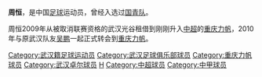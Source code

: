 {{blpunsourced|time=2019-01-16T08:48:48+00:00}}
{{Football player infobox
| playername = 周恒
| fullname = 周恒
| englishfullname = Zhou Heng
| countryofbirth = {{CHN}}
| cityofbirth = [[湖北|湖北]][[武汉|武汉]]
| dateofbirth = {{birth date and age|1985|11|24}}
| height = {{height|m=1.75}}
| position = 中场
| currentclub = [[武汉三镇足球俱乐部|武汉三镇]]
| clubnumber = 5
| youthyears =
| youthclubs = [[湖北武汉职业足球俱乐部|武汉光谷]]
| years = 2005-2008年<br/>2009-2011年<br/>2012-
| clubs = [[湖北武汉职业足球俱乐部|武汉光谷]]<br/>[[重庆力帆|重庆力帆]]<br/>[[武汉卓尔|武汉卓尔]]
| caps(goals) = 27 (4)<br/>58 (1)<br/>15 (1)
| nationalyears =
| nationalteam =
| nationalcaps(goals) =
|}}
'''周恒'''{{BD|1985年|11月24日|||Z}}，是中国[[足球|足球]]运动员，曾经入选过[[中国国家青年足球队|国青队]]。

周恒2009年从被取消联赛资格的武汉光谷租借到刚刚升入[[中超|中超]]的[[重庆力帆|重庆力帆]]，2010年与原武汉队友[[吴鹏_(足球运动员)|吴鹏]]一起正式转会到[[重庆力帆|重庆力帆]]。

{{2005年武汉天龙黄鹤楼名单}}
{{2006年武汉光谷名单}}
{{2007年武汉光谷名单}}
{{2008年武汉光谷名单}}
{{2009年重庆力帆名单}}
{{2010年中超分类名单重庆}}
{{2011年中甲分类名单力帆}}
{{2012年中甲分类名单武汉}}
{{2013年中超分类名单武汉}}
{{2014年中甲分类名单武汉}}
{{2015年中甲分类名单新疆}}
{{2016年中甲分类名单新疆}}
{{2017年中甲分类名单新疆}}
{{2018年中甲分类名单新疆}}
{{2019年中乙分类名单武汉三镇}}
{{2020年中乙分类名单武汉三镇}}
{{2021年中甲分类名单武汉三镇}}

{{DEFAULTSORT:ZHOU Heng}}
[[Category:武汉籍足球运动员|Category:武汉籍足球运动员]]
[[Category:武汉足球俱乐部球员|Category:武汉足球俱乐部球员]]
[[Category:重庆力帆球员|Category:重庆力帆球员]]
[[Category:武汉卓尔球员|Category:武汉卓尔球员]]
[[Category:周姓|H]]
[[Category:中超球员|Category:中超球员]]
[[Category:中甲球员|Category:中甲球员]]